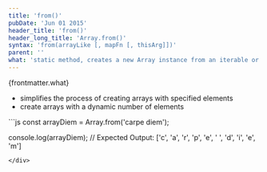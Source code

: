 ```yaml
---
title: 'from()'
pubDate: 'Jun 01 2015'
header_title: 'from()'
header_long_title: 'Array.from()'
syntax: 'from(arrayLike [, mapFn [, thisArg]])'
parent: ''
what: 'static method, creates a new Array instance from an iterable or array-like object'
---
```


{frontmatter.what}  

- simplifies the process of creating arrays with specified elements
- create arrays with a dynamic number of elements

<div class="copy-to-clipboard-wrap" id="code-sample-01">
<CopyToClipboard id="code-sample-01"></CopyToClipboard>
```js
const arrayDiem = Array.from('carpe diem');

console.log(arrayDiem);
// Expected Output: ['c', 'a', 'r', 'p', 'e', ' ', 'd', 'i', 'e', 'm']
```
</div>
